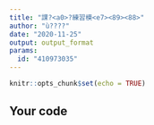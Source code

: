 ---
title: "課?<a0>?練習模<e7><89><88>"
author: "ù????"
date: "2020-11-25"
output: output_format
params:
  id: "410973035"
---

```{r setup, include=FALSE}
knitr::opts_chunk$set(echo = TRUE)
```

## Your code

```{r}

```

